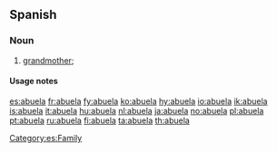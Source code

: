 ==Spanish==

===Noun===
{{es-noun-mf|m=abuelo}}

# [[grandmother]]; {{feminine of|abuelo}}

====Usage notes====
{{es-note-noun-mf|abuelo}}

[[Category:es:Family]]

[[es:abuela]]
[[fr:abuela]]
[[fy:abuela]]
[[ko:abuela]]
[[hy:abuela]]
[[io:abuela]]
[[ik:abuela]]
[[is:abuela]]
[[it:abuela]]
[[hu:abuela]]
[[nl:abuela]]
[[ja:abuela]]
[[no:abuela]]
[[pl:abuela]]
[[pt:abuela]]
[[ru:abuela]]
[[fi:abuela]]
[[ta:abuela]]
[[th:abuela]]